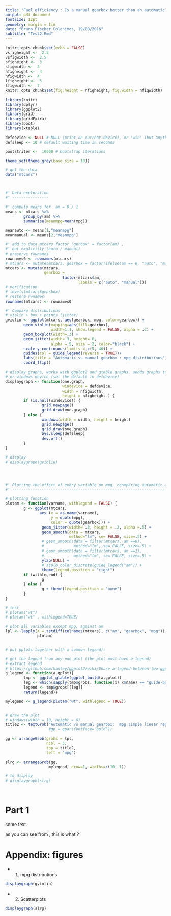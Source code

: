 ```yaml
---
title: 'Fuel efficiency : Is a manual gearbox better than an automatic?'
output: pdf_document
fontsize: 12pt
geometry: margin = 1in
date: "Bruno Fischer Colonimos, 19/08/2016"
subtitle: "Test2.Rmd"
---
```


```r
knitr::opts_chunk$set(echo = FALSE)
vsfigheight <-  2.5
vsfigwidth <-  2.5
sfigheight <-  3
sfigwidth <-  3
nfigheight <-  4
nfigwidth <-  4
lfigheight <-  5
lfigwidth <-  7
knitr::opts_chunk$set(fig.height = nfigheight, fig.width = nfigwidth)
```

```r
library(knitr)
library(dplyr)
library(ggplot2)
library(grid)
library(gridExtra)
library(boot)
library(xtable)
```


```r
defdevice <- NULL # NULL (print on current device), or 'win' (but anything goes)
defsleep <- 10 # default waiting time in seconds

bootstriter <-  10000 # bootstrap iterations
```



```r
theme_set(theme_grey(base_size = 10))

# get the data
data("mtcars")



#' Data exploration
#' ----------------

#' compute means for  am = 0 / 1
means <- mtcars %>%
        group_by(am) %>%
        summarise(meanmpg=mean(mpg))

meanauto <- means[1,"meanmpg"]
meanmanual <- means[2,"meanmpg"]

#' add to data mtcars factor 'gerbox' = factor(am) ,
#' but explicitly (auto / manual)
# preserve rownames
rownames0 <- rownames(mtcars)
# mtcars <- mutate(mtcars, gearbox = factor(ifelse(am == 0, "auto", "manual")))
mtcars <- mutate(mtcars,
                 gearbox =
                         factor(mtcars$am,
                                labels = c("auto", "manual")))
# verification
# levels(mtcars$gearbox)
# restore rwnames
rownames(mtcars) <- rownames0

#' Compare distributions
# violin + box + points (jitter)
gviolin <- ggplot(mtcars, aes(gearbox, mpg, color=gearbox)) +
        geom_violin(mapping=aes(fill=gearbox),
                    width=1.1, show.legend = FALSE, alpha = .2) +
        geom_boxplot(width=.3) +
        geom_jitter(width=.3, height=.0,
                    alpha =.5, size = 2, color="black") +
        scale_y_continuous(limits = c(5, 40)) +
        guides(col = guide_legend(reverse = TRUE))+
        labs(title = "Automatic vs manual gearbox : mpg distributions") +
        coord_flip()

# display graphs, works with ggplot2 and gtable graphs. sends graphs to default
# or windows device (set the default in defdevice)
displaygraph <- function(one.graph,
                         windevice = defdevice,
                         width = nfigwidth,
                         height = nfigheight ) {
        if (is.null(windevice)) {
                grid.newpage()
                grid.draw(one.graph)
        } else {
                windows(width = width, height = height)
                grid.newpage()
                grid.draw(one.graph)
                Sys.sleep(defsleep)
                dev.off()
        }
}

# display
# displaygraph(gviolin)




#' Plotting the effect of every variable on mpg, conmparing automatic and manual transmissions
#' -------------------------------------------------------------------------------------------

# plotting function
plotam <- function(varname, withlegend = FALSE) {
        g <- ggplot(mtcars,
               aes_(x = as.name(varname),
                    y = quote(mpg),
                    color = quote(gearbox))) +
                geom_jitter(width= .3, height = .2, alpha =.5) +
                geom_smooth(data = mtcars,
                            method="lm", se= FALSE, size=.5) +
                # geom_smooth(data = filter(mtcars, am ==0),
                #             method="lm", se= FALSE, size=.5) +
                # geom_smooth(data = filter(mtcars, am ==1),
                #             method="lm", se= FALSE, size=.5) +
                ylab(NULL) +
                # scale_color_discrete(guide_legend("am")) +
                theme(legend.position = "right")
        if (withlegend) {
                g
        } else {
                g + theme(legend.position = "none")
        }
}

# test
# plotam("wt")
# plotam("wt" , withlegend=TRUE)

# plot all variables except mpg, against am
lpl <- lapply(X = setdiff(colnames(mtcars), c("am", "gearbox", "mpg")),
              plotam)


# put pplots together with a common legend):

# get the legend from any one plot (the plot must have a legend)
# extract legend
# https://github.com/hadley/ggplot2/wiki/Share-a-legend-between-two-ggplot2-graphs
g_legend <- function(a.gplot){
        tmp <- ggplot_gtable(ggplot_build(a.gplot))
        leg <- which(sapply(tmp$grobs, function(x) x$name) == "guide-box")
        legend <- tmp$grobs[[leg]]
        return(legend)}

mylegend <- g_legend(plotam("wt", withlegend = TRUE))


# draw the plot
# windows(width = 10, height = 6)
title2 <- textGrob("Automatic vs manual gearbox:  mpg simple linear regressions") #,
                   #gp = gpar(fontface="bold"))

gg <- arrangeGrob(grobs = lpl,
                  ncol = 3,
                  top = title2,
                  left = "mpg")

slrg <- arrangeGrob(gg,
                   mylegend, nrow=1, widths=c(10, 1))

# to display
# displaygraph(slrg)




```

Part 1
=================

some text.


\begin{equation}
\label{eq-abc}
a^3 + b^3 = c^3
\end{equation}

\begin{equation}
\label{eq-txt}
50 \text{ apples} \times 100 \text{ apples} = \text{lots of apples}^2
\end{equation}





as you can see from \ref{eq-abc}, this is what ?


Appendix: figures
=================

* (@distrib) mpg distributions

```r
displaygraph(gviolin)
```

* (@scatter) Scatterplots

```r
displaygraph(slrg)
```


